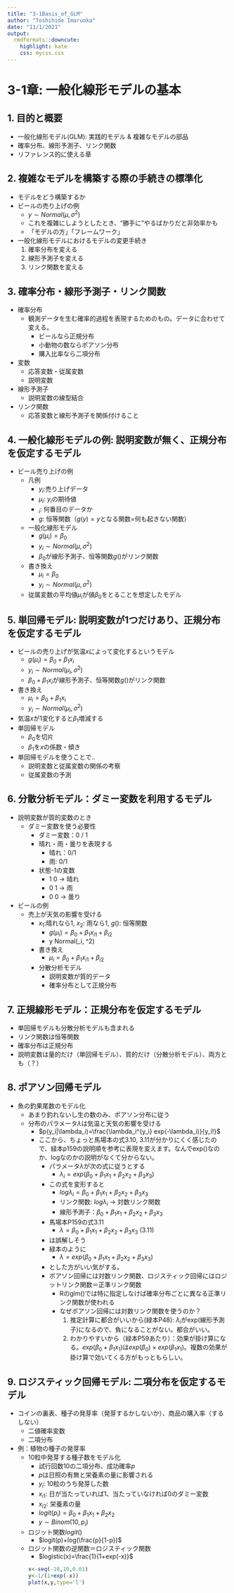 ```yaml
---
title: "3-1Basis_of_GLM"
author: "Toshihide Imaruoka"
date: "11/1/2021"
output:
  rmdformats::downcute:
    highlight: kate
    css: mycss.css
---
```

# 3-1章: 一般化線形モデルの基本
## 1. 目的と概要
  * 一般化線形モデル(GLM): 実践的モデル & 複雑なモデルの部品
  * 確率分布、線形予測子、リンク関数
  * リファレンス的に使える章

## 2. 複雑なモデルを構築する際の手続きの標準化
  * モデルをどう構築するか
  * ビールの売り上げの例
    * $y \sim Normal(\mu,\sigma^2)$
    * これを複雑にしようとしたとき、"勝手に"やるばかりだと非効率かも
    * 「モデルの方」「フレームワーク」
  * 一般化線形モデルにおけるモデルの変更手続き
    1. 確率分布を変える
    2. 線形予測子を変える
    3. リンク関数を変える

## 3. 確率分布・線形予測子・リンク関数
  * 確率分布
    * 観測データを生む確率的過程を表現するためのもの。データに合わせて変える。
      * ビールなら正規分布
      * 小動物の数ならポアソン分布
      * 購入比率なら二項分布
  * 変数
    * 応答変数・従属変数
    * 説明変数
  * 線形予測子
    * 説明変数の線型結合
  * リンク関数
    * 応答変数と線形予測子を関係付けること
  
## 4. 一般化線形モデルの例: 説明変数が無く、正規分布を仮定するモデル
  * ビール売り上げの例
    * 凡例
      * $y_i$:売り上げデータ
      * $\mu_i$: $y_i$の期待値
      * $_i$: 何番目のデータか
      * $g$: 恒等関数（$g(y)=y$となる関数=何も起きない関数）
    * 一般化線形モデル
      * $g(\mu_i)=\beta_0$
      * $y_i \sim Normal(\mu, \sigma^2)$
      * $\beta_0$が線形予測子、恒等関数$g()$がリンク関数
    * 書き換え
      * $\mu_i=\beta_0$
      * $y_i \sim Normal(\mu, \sigma^2)$
    * 従属変数の平均値$\mu_i$が値$\beta_0$をとることを想定したモデル
    
## 5. 単回帰モデル: 説明変数が1つだけあり、正規分布を仮定するモデル
  * ビールの売り上げが気温$x$によって変化するというモデル
    * $g(\mu_i)=\beta_0+\beta_1x_i$
    * $y_i \sim Normal(\mu_i, \sigma^2)$
    * $\beta_0+\beta_1x_i$が線形予測子、恒等関数$g()$がリンク関数
  * 書き換え
    * $\mu_i = \beta_0 + \beta_1x_i$
    * $y_i \sim Normal(\mu_i, \sigma^2)$
  * 気温$x$が1変化すると$\beta_1$増減する
  * 単回帰モデル
    * $\beta_0$を切片
    * $\beta_1$を$x$の係数・傾き
  * 単回帰モデルを使うことで..
    * 説明変数と従属変数の関係の考察
    * 従属変数の予測
  
## 6. 分散分析モデル：ダミー変数を利用するモデル
  * 説明変数が質的変数のとき
    * ダミー変数を使う必要性
      * ダミー変数：0 / 1
      * 晴れ・雨・曇りを表現する
        * 晴れ：0/1
        * 雨: 0/1
      * 状態-1の変数
        * 1 0 -> 晴れ
        * 0 1 -> 雨
        * 0 0 -> 曇り
  * ビールの例
    * 売上が天気の影響を受ける
      * $x_1$:晴れなら1, $x_2$: 雨なら1, $g()$: 恒等関数
        * $g(\mu_i)=\beta_0+\beta_1x_{i1}+\beta_{i2}$
        * y \sim Normal(\mu_i, \sigma^2)
      * 書き換え
        *  $\mu_i=\beta_0+\beta_1x_{i1}+\beta_{i2}$
      * 分散分析モデル
        * 説明変数が質的データ
        * 確率分布として正規分布
        
## 7. 正規線形モデル：正規分布を仮定するモデル
  * 単回帰モデルも分散分析モデルも含まれる
  * リンク関数は恒等関数
  * 確率分布は正規分布
  * 説明変数は量的だけ（単回帰モデル）、質的だけ（分散分析モデル）、両方とも（？）

## 8. ポアソン回帰モデル
  * 魚の釣果尾数のモデル化
    * あまり釣れないし生の数のみ、ポアソン分布に従う
    * 分布のパラメータ$\lambda$は気温と天気の影響を受ける
      * $p(y_i|\lambda_i)=\frac{\lambda_i^{y_i} exp(-\lambda_i)}{y_i!}$
      * ここから、ちょっと馬場本の式3.10, 3.11が分かりにくく感じたので、緑本p159の説明順を参考に表現を変えます。なんでexp()なのか、logなのかの説明がなくて分からない。
        * パラメータ$\lambda$が次の式に従うとする
          * $\lambda_i = exp(\beta_0+\beta_1x_1+\beta_2x_2+\beta_3x_3)$
        * この式を変形すると
          * $log\lambda_i = \beta_0+\beta_1x_1+\beta_2x_2+\beta_3x_3$
          * リンク関数: $log\lambda_i$ -> 対数リンク関数
          * 線形予測子：$\beta_0+\beta_1x_1+\beta_2x_2+\beta_3x_3$
        * 馬場本P159の式3.11
          * $\lambda=\beta_0+\beta_1x_1+\beta_2x_2+\beta_3x_3$ (3.11)
        * は誤解しそう
        * 緑本のように
          * $\lambda=exp(\beta_0+\beta_1x_1+\beta_2x_2+\beta_3x_3)$
        * とした方がいい気がする。
        * ポアソン回帰には対数リンク関数、ロジスティック回帰にはロジットリンク関数＝正準リンク関数
          * Rのglm()では特に指定しなけば確率分布ごとに異なる正準リンク関数が使われる
          * なぜポアソン回帰には対数リンク関数を使うのか？
            1. 推定計算に都合がいいから(緑本P48): $\lambda_i$がexp(線形予測子)になるので、負になることがない。都合がいい。
            2. わかりやすいから（緑本P59あたり）：効果が掛け算になる。$exp(\beta_0+\beta_1x_1)$は$exp(\beta_0)\times exp(\beta_1x_1)$。複数の効果が掛け算で効いてくる方がもっともらしい。
  
## 9. ロジスティック回帰モデル: 二項分布を仮定するモデル
  * コインの裏表、種子の発芽率（発芽するかしないか）、商品の購入率（するしない）
    * 二値確率変数
    * 二項分布
  * 例：植物の種子の発芽率
    * 10粒中発芽する種子数をモデル化
      * 試行回数10の二項分布、成功確率$p$
      * $p$は日照の有無と栄養素の量に影響される
      * $y_i$: 10粒のうち発芽した数
      * $x_{i1}$: 日が当たっていれば1、当たっていなければ0のダミー変数
      * $x_{i2}$: 栄養素の量
      * $logit(p_i)=\beta_0+\beta_1x_1+\beta_2x_2$
      * $y\sim Binom(10,p_i)$
    * ロジット関数$logit()$
      * $logit(p)+log(\frac{p}{1-p})$
    * ロジット関数の逆関数＝ロジスティック関数
      * $logistic(x)=\frac{1}{1+exp(-x)}$
```r
x<-seq(-10,10,0.01)
y<-1/(1+exp(-x))
plot(x,y,type='l')
```

